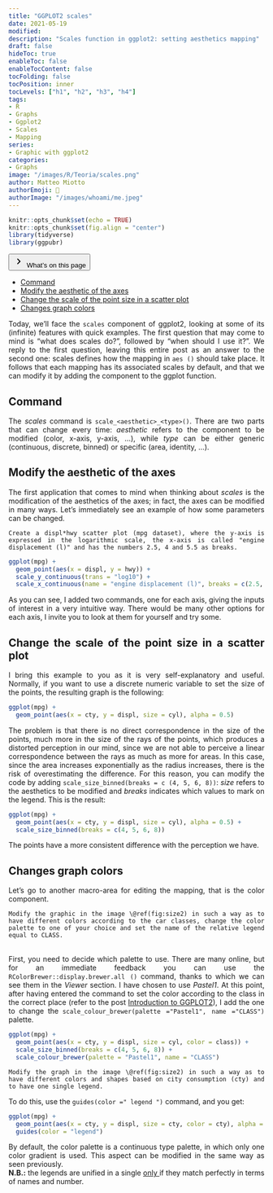```yaml
---
title: "GGPLOT2 scales"
date: 2021-05-19
modified:
description: "Scales function in ggplot2: setting aesthetics mapping"
draft: false
hideToc: true
enableToc: false
enableTocContent: false
tocFolding: false
tocPosition: inner
tocLevels: ["h1", "h2", "h3", "h4"]
tags:
- R
- Graphs
- Ggplot2
- Scales
- Mapping
series:
- Graphic with ggplot2
categories:
- Graphs
image: "/images/R/Teoria/scales.png"
author: Matteo Miotto
authorEmoji: 🤖
authorImage: "/images/whoami/me.jpeg"
---
```


```r
knitr::opts_chunk$set(echo = TRUE)
knitr::opts_chunk$set(fig.align = "center")
library(tidyverse)
library(ggpubr)
```

<div class="expand">
<button type="button" class="expand__button" aria-label="Expand Button"> [ ]{.expand-icon .expand-icon__right}<svg xmlns="http://www.w3.org/2000/svg" width="24" height="24" viewBox="0 0 24 24" class="expand-icon__down"><path fill="currentColor" d="M9.29 15.88L13.17 12 9.29 8.12c-.39-.39-.39-1.02 0-1.41.39-.39 1.02-.39 1.41 0l4.59 4.59c.39.39.39 1.02 0 1.41L10.7 17.3c-.39.39-1.02.39-1.41 0-.38-.39-.39-1.03 0-1.42z"></path></svg> What's on this page </button>
<div class="expand__content expand__content--toc" style="max-height: 381px;">
<ul>
<li>
<a href="#command">Command</a>
</li>
<li>
<a href="#modify-the-aesthetic-of-the-axes">Modify the aesthetic of the axes</a>
</li>
<li>
<a href="#change-the-scale-of-the-point-size-in-a-scatter-plot">Change the scale of the point size in a scatter plot</a>
</li>
<li>
<a href="#changes-graph-colors">Changes graph colors</a>
</li>
</ul>
</div>
</div>
::: {style="text-align: justify;"}

Today, we'll face the `scales` component of ggplot2, looking at some of its (infinite) features with quick examples.
The first question that may come to mind is "what does scales do?", followed by "when should I use it?". We reply to the first question, leaving this entire post as an answer to the second one: scales defines how the mapping in `aes ()` should take place. It follows that each mapping has its associated scales by default, and that we can modify it by adding the component to the ggplot function.

## Command

The *scales* command is `scale_<aesthetic>_<type>()`.
There are two parts that can change every time: *aesthetic* refers to the component to be modified (color, x-axis, y-axis, ...), while *type* can be either generic (continuous, discrete, binned) or specific (area, identity, ...).

## Modify the aesthetic of the axes

The first application that comes to mind when thinking about *scales* is the modification of the aesthetics of the axes; in fact, the axes can be modified in many ways.
Let's immediately see an example of how some parameters can be changed.

``` example
Create a displ*hwy scatter plot (mpg dataset), where the y-axis is expressed in the logarithmic scale, the x-axis is called "engine displacement (l)" and has the numbers 2.5, 4 and 5.5 as breaks.
```

```r
ggplot(mpg) +
  geom_point(aes(x = displ, y = hwy)) +
  scale_y_continuous(trans = "log10") +
  scale_x_continuous(name = "engine displacement (l)", breaks = c(2.5, 4, 5.5))
```

As you can see, I added two commands, one for each axis, giving the inputs of interest in a very intuitive way. There would be many other options for each axis, I invite you to look at them for yourself and try some.

## Change the scale of the point size in a scatter plot

I bring this example to you as it is very self-explanatory and useful.
Normally, if you want to use a discrete numeric variable to set the size of the points, the resulting graph is the following:
```r
ggplot(mpg) + 
  geom_point(aes(x = cty, y = displ, size = cyl), alpha = 0.5)
```

The problem is that there is no direct correspondence in the size of the points, much more in the size of the rays of the points, which produces a distorted perception in our mind, since we are not able to perceive a linear correspondence between the rays as much as more for areas. In this case, since the area increases exponentially as the radius increases, there is the risk of overestimating the difference.
For this reason, you can modify the code by adding `scale_size_binned(breaks = c (4, 5, 6, 8))`: *size* refers to the aesthetics to be modified and *breaks* indicates which values to mark on the legend. This is the result:

```r
ggplot(mpg) + 
  geom_point(aes(x = cty, y = displ, size = cyl), alpha = 0.5) +
  scale_size_binned(breaks = c(4, 5, 6, 8))
```

The points have a more consistent difference with the perception we have.

## Changes graph colors

Let's go to another macro-area for editing the mapping, that is the color component.

```example
Modify the graphic in the image \@ref(fig:size2) in such a way as to have different colors according to the car classes, change the color palette to one of your choice and set the name of the relative legend equal to CLASS.
```
<br>
First, you need to decide which palette to use. There are many online, but for an immediate feedback you can use the `RColorBrewer::display.brewer.all ()` command, thanks to which we can see them in the *Viewer* section.
I have chosen to use *Pastel1*.
At this point, after having entered the command to set the color according to the class in the correct place (refer to the post [Introduction to GGPLOT2](https://miotsdata.netlify.app/en/r/teoria/intro-ggplot2/ indroduzone-a-ggplot2 /)), I add the one to change the `scale_colour_brewer(palette ="Pastel1", name ="CLASS")` palette.

```r
ggplot(mpg) + 
  geom_point(aes(x = cty, y = displ, size = cyl, color = class)) +
  scale_size_binned(breaks = c(4, 5, 6, 8)) +
  scale_colour_brewer(palette = "Pastel1", name = "CLASS")
```

```example
Modify the graph in the image \@ref(fig:size2) in such a way as to have different colors and shapes based on city consumption (cty) and to have one single legend.
```

To do this, use the `guides(color =" legend ")` command, and you get:

```r
ggplot(mpg) + 
  geom_point(aes(x = cty, y = displ, size = cty, color = cty), alpha = 0.5) +
  guides(color = "legend")
```
By default, the color palette is a continuous type palette, in which only one color gradient is used. This aspect can be modified in the same way as seen previously.  
**N.B.:** the legends are unified in a single <u> only </u> if they match perfectly in terms of names and number.

:::
